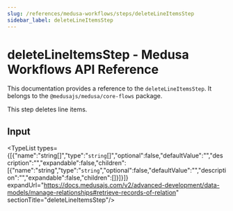 ```yaml
---
slug: /references/medusa-workflows/steps/deleteLineItemsStep
sidebar_label: deleteLineItemsStep
---
```



# deleteLineItemsStep - Medusa Workflows API Reference

This documentation provides a reference to the `deleteLineItemsStep`. It belongs to the `@medusajs/medusa/core-flows` package.

This step deletes line items.

## Input

<TypeList types={[{"name":"string[]","type":"`string`[]","optional":false,"defaultValue":"","description":"","expandable":false,"children":[{"name":"string","type":"`string`","optional":false,"defaultValue":"","description":"","expandable":false,"children":[]}]}]} expandUrl="https://docs.medusajs.com/v2/advanced-development/data-models/manage-relationships#retrieve-records-of-relation" sectionTitle="deleteLineItemsStep"/>
